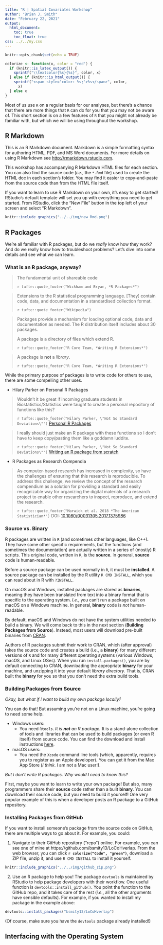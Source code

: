 ```yaml
---
title: "R | Spatial Covariates Workshop"
author: "Brian J. Smith"
date: "February 22, 2021"
output: 
  html_document:
    toc: true
    toc_float: true
css: ../../my.css
---
```


```r
knitr::opts_chunk$set(echo = TRUE)

colorize <- function(x, color = "red") {
  if (knitr::is_latex_output()) {
    sprintf("\\textcolor{%s}{%s}", color, x)
  } else if (knitr::is_html_output()) {
    sprintf("<span style='color: %s;'>%s</span>", color, 
      x)
  } else x
}
```

Most of us use `R` on a regular basis for our analyses, but there's a chance that there are more things that `R` can do for you that you may not be aware of. This short section is on a few features of `R` that you might not already be familiar with, but which we will be using throughout the workshop.

## R Markdown

This is an R Markdown document. Markdown is a simple formatting syntax for authoring HTML, PDF, and MS Word documents. For more details on using R Markdown see <http://rmarkdown.rstudio.com>.

This workshop has accompanying R Markdown HTML files for each section. You can also find the source code (*i.e.*, the `*.Rmd` file) used to create the HTML doc in each section's folder. You may find it easier to copy-and-paste from the source code than from the HTML file itself.

If you want to learn to use R Markdown on your own, it's easy to get started! RStudio's default template will set you up with everything you need to get started. From RStudio, click the "New File" button in the top left of your screen and select "R Markdown".

```r
knitr::include_graphics("../../img/new_Rmd.png")
```

## R Packages

We're all familiar with R packages, but do we *really* know how they work? And do we really know how to troubleshoot problems? Let's dive into some details and see what we can learn.  

### What is an R package, anyway?

> The fundamental unit of shareable code
>
> `r tufte::quote_footer("Wickham and Bryan, *R Packages*")`

> Extensions to the R statistical programming language. [They] contain code, data, and documentation in a standardised collection format.
>
> `r tufte::quote_footer("Wikipedia")`

>Packages provide a mechanism for loading optional code, data and documentation as needed. The R distribution itself includes about 30 packages.
>
> A package is a directory of files which extend R.
>
> `r tufte::quote_footer("R Core Team, *Writing R Extensions*")`


> A package is **not** a *library*.
>
> `r tufte::quote_footer("R Core Team, *Writing R Extensions*")`

While the primary purpose of packages is to write code for others to use, there are some compelling other uses.

  * Hilary Parker on Personal R Packages

  > Wouldn’t it be great if incoming graduate students in Biostatistics/Statistics were taught to create a personal repository of functions like this?
  >
  > `r tufte::quote_footer("Hilary Parker, \"Not So Standard Deviations\"")` 
  > [Personal R Packages](https://hilaryparker.com/2013/04/03/personal-r-packages/)
  
  > I really should just make an R package with these functions so I don’t have to keep copy/pasting them like a goddamn luddite.
  >
  >`r tufte::quote_footer("Hilary Parker, \"Not So Standard Deviations\"")`
  > [Writing an R package from scratch](https://hilaryparker.com/2014/04/29/writing-an-r-package-from-scratch/)

  * R Packages as Research Compendia
  
  > As computer-based research has increased in complexity, so have the challenges of ensuring that this research is reproducible. To address this challenge, we review the concept of the research compendium as a solution for providing a standard and easily recognizable way for organizing the digital materials of a research project to enable other researchers to inspect, reproduce, and extend the research.
  >
  > `r tufte::quote_footer("Marwick et al. 2018 *The American Statistician*")`
  > DOI: [10.1080/00031305.2017.1375986](https://www.tandfonline.com/doi/full/10.1080/00031305.2017.1375986)

### Source vs. Binary

R packages are written in `R` (and sometimes other languages, like C++). They have some other specific requirements, but the functions (and sometimes the documentation) are actually written in a series of (mostly) R scripts. This original code, written in `R`, is the **source**. In general, **source** code is human-readable.

Before a source package can be used normally in `R`, it must be **installed**. A source package can be installed by the R utility `R CMD INSTALL`, which you can read about in R with `?INSTALL`. 

On macOS and Windows, installed packages are stored as **binaries**, meaning they have been translated from text into a binary format that is specific to the operating system. *I.e.*, you can't run a package built on macOS on a Windows machine. In general, **binary** code is *not* human-readable.

By default, macOS and Windows do not have the system utilities needed to build a binary. We will come back to this in the next section (**Building Packages from Source**). Instead, most users will download pre-built binaries from [CRAN](https://cran.r-project.org/).

Authors of R packages submit their work to CRAN, which (after approval) takes the source code and creates a build (i.e., a **binary**) for many different versions of `R` and for many different operating systems (various Windows, macOS, and Linux OSes). When you run `install.packages()`, you are by default connecting to CRAN, downloading the appropriate **binary** for your machine, and unzipping it into your default *library directory*. That is, CRAN built the **binary** for you so that you don't need the extra build tools.

### Building Packages from Source

*Okay, but what if I want to build my own package locally?*

You can do that! But assuming you're not on a Linux machine, you're going to need some help.

  * Windows users:  
      - You need `Rtools`. *It is __not__ an R package.* It is a stand-alone collection of tools and libraries that can be used to build packages (or even R itself) from source code. You can find the download and install instructions [here](https://cran.r-project.org/bin/windows/Rtools/).
    
  * macOS users:
    - You need the `Xcode` command line tools (which, apparently, requires you to register as an Apple developer). You can get it from the Mac App Store (*I think*. I am not a Mac user!).
    
*But I don't write R packages. Why would I need to know this?*  

First, maybe you want to learn to write your own package! But also, many programmers share their **source** code rather than a built **binary**. You can download their source code, but you need to build it yourself! One very popular example of this is when a developer posts an R package to a GitHub repository.

### Installing Packages from GitHub

If you want to install someone's package from the source code on GitHub, there are multiple ways to go about it. For example, you could:  

  1. Navigate to their GitHub repository ("repo") online. For example, you can see one of mine at https://github.com/bsmity13/LoCoHverlap. From the web browser, you can click **`r colorize("Code", "green")`**, download a ZIP file, unzip it, and use `R CMD INSTALL` to install it yourself.
  
```r
  
knitr::include_graphics("../../img/github_zip.png")

```

  2. Use an R package to help you! The package `devtools` is maintained by RStudio to help package developers with their workflow. One useful function is `devtools::install_github()`. You point the function to the GitHub repo, and it takes care of the rest (*i.e.*, all the other arguments have sensible defaults). For example, if you wanted to install my package in the example above:
  
```r
devtools::install_packages("bsmity13/LoCoHverlap")
```

  (Of course, make sure you have the `devtools` package already installed!)  
  
## Interfacing with the Operating System
